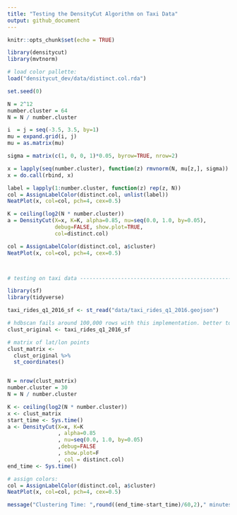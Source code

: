 ```yaml
---
title: "Testing the DensityCut Algorithm on Taxi Data"
output: github_document
---
```


```r
knitr::opts_chunk$set(echo = TRUE)
```

```r
library(densitycut)
library(mvtnorm)

# load color pallette:
load("densitycut_dev/data/distinct.col.rda")

set.seed(0)

N = 2^12
number.cluster = 64
N = N / number.cluster

i  = j = seq(-3.5, 3.5, by=1)
mu = expand.grid(i, j)
mu = as.matrix(mu)

sigma = matrix(c(1, 0, 0, 1)*0.05, byrow=TRUE, nrow=2)

x = lapply(seq(number.cluster), function(z) rmvnorm(N, mu[z,], sigma))
x = do.call(rbind, x)

label = lapply(1:number.cluster, function(z) rep(z, N))
col = AssignLabelColor(distinct.col, unlist(label))
NeatPlot(x, col=col, pch=4, cex=0.5)

K = ceiling(log2(N * number.cluster))
a = DensityCut(X=x, K=K, alpha=0.85, nu=seq(0.0, 1.0, by=0.05),
               debug=FALSE, show.plot=TRUE,
               col=distinct.col)

col = AssignLabelColor(distinct.col, a$cluster)
NeatPlot(x, col=col, pch=4, cex=0.5)



# testing on taxi data ----------------------------------------------------

library(sf)
library(tidyverse)

taxi_rides_q1_2016_sf <- st_read("data/taxi_rides_q1_2016.geojson")

# hdbscan fails around 100,000 rows with this implementation. better to select a smaller sample
clust_original <- taxi_rides_q1_2016_sf 

# matrix of lat/lon points
clust_matrix <-
  clust_original %>% 
  st_coordinates()


N = nrow(clust_matrix)
number.cluster = 30
N = N / number.cluster

K <- ceiling(log2(N * number.cluster))
x <- clust_matrix
start_time <- Sys.time()
a <- DensityCut(X=x, K=K
                , alpha=0.85
                , nu=seq(0.0, 1.0, by=0.05)
                ,debug=FALSE
                , show.plot=F
                , col = distinct.col)
end_time <- Sys.time()

# assign colors:
col = AssignLabelColor(distinct.col, a$cluster)
NeatPlot(x, col=col, pch=4, cex=0.5)

message("Clustering Time: ",round((end_time-start_time)/60,2)," minutes")






```